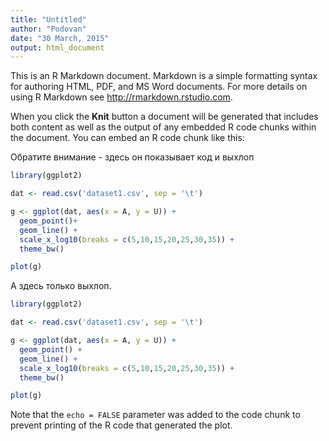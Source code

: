 ```yaml
---
title: "Untitled"
author: "Podovan"
date: "30 March, 2015"
output: html_document
---
```


This is an R Markdown document. Markdown is a simple formatting syntax for authoring HTML, PDF, and MS Word documents. For more details on using R Markdown see <http://rmarkdown.rstudio.com>.

When you click the **Knit** button a document will be generated that includes both content as well as the output of any embedded R code chunks within the document. You can embed an R code chunk like this:

Обратите внимание - здесь он показывает код и выхлоп

```r
library(ggplot2)

dat <- read.csv('dataset1.csv', sep = '\t')

g <- ggplot(dat, aes(x = A, y = U)) +
  geom_point()+
  geom_line() +
  scale_x_log10(breaks = c(5,10,15,20,25,30,35)) +
  theme_bw()

plot(g)
```

А здесь только выхлоп. 

```r
library(ggplot2)

dat <- read.csv('dataset1.csv', sep = '\t')

g <- ggplot(dat, aes(x = A, y = U)) +
  geom_point() +
  geom_line() +
  scale_x_log10(breaks = c(5,10,15,20,25,30,35)) +
  theme_bw()

plot(g)
```

Note that the `echo = FALSE` parameter was added to the code chunk to prevent printing of the R code that generated the plot.
